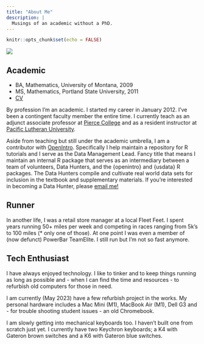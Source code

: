 ```yaml
---
title: "About Me"
description: |
  Musings of an academic without a PhD.
---
```


```r
knitr::opts_chunk$set(echo = FALSE)
```

![](images/profile.jpg)

## Academic 
* BA, Mathematics, University of Montana, 2009
* MS, Mathematics, Portland State University, 2011
* [CV](https://npaterno.github.io/left_coast_stats/npaterno_cv.pdf)

By profession I'm an academic. I started my career in January 2012. I've been a contingent faculty member the entire time. I currently teach as an adjunct associate professor at [Pierce College](https://pierce.ctc.edu) and as a resident instructor at [Pacific Lutheran University](https://www.plu.edu). 

Aside from teaching but still under the academic umbrella, I am a contributor with [OpenIntro](https://www.openintro.org). Specifically I help maintain a repository for R tutorials and I serve as the Data Management Lead. Fancy title that means I maintain an internal R package that serves as an intermediary between a team of volunteers, Data Hunters, and the \{openintro\} and \{usdata\} R packages. The Data Hunters compile and cultivate real world data sets for inclusion in the textbook and supplementary materials. If you're interested in becoming a Data Hunter, please [email me!](mailto:nick@openintro.org)

## Runner 
In another life, I was a retail store manager at a local Fleet Feet. I spent years running 50+ miles per week and competing in races ranging from 5k's to 100 miles (* only one of those). At one point I was even a member of (now defunct) PowerBar TeamElite. I still run but I'm not so fast anymore.

## Tech Enthusiast 
I have always enjoyed technology. I like to tinker and to keep things running as long as possible and - when I can find the time and resources - to refurbish old computers for those in need. 

I am currently (May 2023) have a few refurbish project in the works. My personal hardware includes a Mac Mini (M1), MacBook Air (M1), Dell G3 and - for trouble shooting student issues - an old Chromebook. 

I am slowly getting into mechanical keyboards too. I haven't built one from scratch just yet. I currently have two Keychron keyboards; a K4 with Gateron brown switches and a K6 with Gateron blue switches. 
